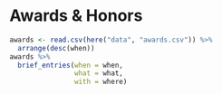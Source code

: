 # Awards & Honors
```r
awards <- read.csv(here("data", "awards.csv")) %>% 
  arrange(desc(when))
awards %>% 
  brief_entries(when = when,
                what = what,
                with = where)
```

